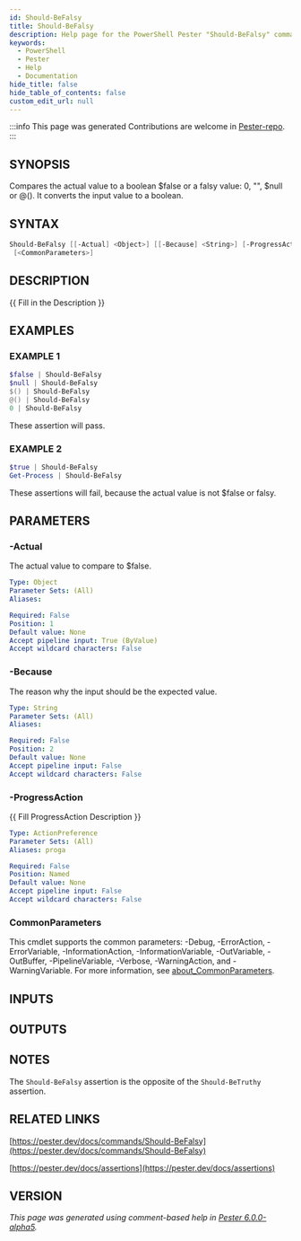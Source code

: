 ```yaml
---
id: Should-BeFalsy
title: Should-BeFalsy
description: Help page for the PowerShell Pester "Should-BeFalsy" command
keywords:
  - PowerShell
  - Pester
  - Help
  - Documentation
hide_title: false
hide_table_of_contents: false
custom_edit_url: null
---
```


:::info This page was generated
Contributions are welcome in [Pester-repo](https://github.com/pester/pester).
:::

## SYNOPSIS

Compares the actual value to a boolean $false or a falsy value: 0, "", $null or @().
It converts the input value to a boolean.

## SYNTAX

```powershell
Should-BeFalsy [[-Actual] <Object>] [[-Because] <String>] [-ProgressAction <ActionPreference>]
 [<CommonParameters>]
```

## DESCRIPTION

\{\{ Fill in the Description \}\}

## EXAMPLES

### EXAMPLE 1

```powershell
$false | Should-BeFalsy
$null | Should-BeFalsy
$() | Should-BeFalsy
@() | Should-BeFalsy
0 | Should-BeFalsy
```

These assertion will pass.

### EXAMPLE 2

```powershell
$true | Should-BeFalsy
Get-Process | Should-BeFalsy
```

These assertions will fail, because the actual value is not $false or falsy.

## PARAMETERS

### -Actual

The actual value to compare to $false.

```yaml
Type: Object
Parameter Sets: (All)
Aliases:

Required: False
Position: 1
Default value: None
Accept pipeline input: True (ByValue)
Accept wildcard characters: False
```

### -Because

The reason why the input should be the expected value.

```yaml
Type: String
Parameter Sets: (All)
Aliases:

Required: False
Position: 2
Default value: None
Accept pipeline input: False
Accept wildcard characters: False
```

### -ProgressAction

\{\{ Fill ProgressAction Description \}\}

```yaml
Type: ActionPreference
Parameter Sets: (All)
Aliases: proga

Required: False
Position: Named
Default value: None
Accept pipeline input: False
Accept wildcard characters: False
```

### CommonParameters

This cmdlet supports the common parameters: -Debug, -ErrorAction, -ErrorVariable, -InformationAction, -InformationVariable, -OutVariable, -OutBuffer, -PipelineVariable, -Verbose, -WarningAction, and -WarningVariable. For more information, see [about_CommonParameters](http://go.microsoft.com/fwlink/?LinkID=113216).

## INPUTS

## OUTPUTS

## NOTES

The `Should-BeFalsy` assertion is the opposite of the `Should-BeTruthy` assertion.

## RELATED LINKS

[https://pester.dev/docs/commands/Should-BeFalsy](https://pester.dev/docs/commands/Should-BeFalsy)

[https://pester.dev/docs/assertions](https://pester.dev/docs/assertions)

## VERSION

*This page was generated using comment-based help in [Pester 6.0.0-alpha5](https://github.com/pester/pester).*
